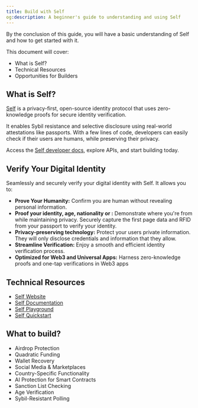 ```yaml
---
title: Build with Self
og:description: A beginner's guide to understanding and using Self
---
```


By the conclusion of this guide, you will have a basic understanding of Self and how to get started with it.

This document will cover:

- What is Self?
- Technical Resources
- Opportunities for Builders

## What is Self?

[Self](https://self.xyz/) is a privacy-first, open-source identity protocol that uses zero-knowledge proofs for secure identity verification.

It enables Sybil resistance and selective disclosure using real-world attestations like passports. With a few lines of code, developers can easily check if their users are humans, while preserving their privacy.

Access the [Self developer docs](https://docs.self.xyz/), explore APIs, and start building today.

## Verify Your Digital Identity

Seamlessly and securely verify your digital identity with Self. It allows you to:

- **Prove Your Humanity:** Confirm you are human without revealing personal information.
- **Proof your identity, age, nationality or :** Demonstrate where you're from while maintaining privacy. Securely capture the first page data and RFID from your passport to verify your identity.
- **Privacy-preserving technology:** Protect your users private information. They will only disclose credentials and information that they allow.
- **Streamline Verification:** Enjoy a smooth and efficient identity verification process.
- **Optimized for Web3 and Universal Apps:** Harness zero-knowledge proofs and one-tap verifications in Web3 apps

## Technical Resources

- [Self Website](https://self.xyz/)
- [Self Documentation](https://docs.self.xyz/)
- [Self Playground](https://playground.self.xyz/)
- [Self Quickstart](https://docs.self.xyz/use-self/quickstart)

## What to build?

- Airdrop Protection
- Quadratic Funding
- Wallet Recovery
- Social Media & Marketplaces
- Country-Specific Functionality
- AI Protection for Smart Contracts
- Sanction List Checking
- Age Verification
- Sybil-Resistant Polling
